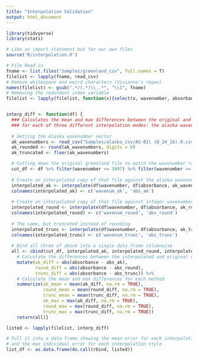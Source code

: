 ```yaml
---
title: "Interpolation Validation"
output: html_document
---
```


```r
library(tidvyerse)
library(stats)

# Like an import statement but for our own files
source('R/interpolation.R')
```

```r
# File Read-in
fname <- list.files("Samples/greenland_csv", full.names = T)
filelist <- lapply(fname, read_csv)
# Remove whitespace and weird characters (Vivianne's regex)
names(filelist) <- gsub(".*/(.*)\\..*", "\\1", fname)
# Removing the redundant index variable
filelist <- lapply(filelist, function(x){select(x, wavenumber, absorbance)})


interp_diff <- function(df) {
  ### Calculates the mean and max differences between the original and interpolated data
  ### for each of three different interpolation modes: the alaska wavenumbers, rounding, and truncating. 
  
  # Getting the Alaska wavenumber vector
  ak_wavenumbers <- read_csv("Samples/alaska_csv/AS-01\ (8_24_16).0.csv")$wavenumber
  ak_rounded <- round(ak_wavenumbers, digits = 0)
  ak_truncated <- floor(ak_wavenumbers)

  # Cutting down the original greenland file to match the wavenumber range
  cut_df <- df %>% filter(wavenumber <= 3997) %>% filter(wavenumber >= 368.3)
  
  # Create an interpolated copy of that file against the alaska wavenumbers, and rename it
  interpolated_ak <- interpolate(df$wavenumber, df$absorbance, ak_wavenumbers)
  colnames(interpolated_ak) <- c('wavenum_ak', 'abs_ak')
  
  # Create an interpolated copy of that file against integer wavenumbers and rename
  interpolated_round <- interpolate(df$wavenumber, df$absorbance, ak_rounded)
  colnames(interpolated_round) <- c('wavenum_round', 'abs_round')
  
  # The same, but truncated instead of rounding
  interpolated_trunc <- interpolate(df$wavenumber, df$absorbance, ak_truncated)
  colnames(interpolated_trunc) <- c('wavenum_trunc', 'abs_trunc')
  
  # Bind all three of above into a single data frame columnwise
  all <- cbind(cut_df, interpolated_ak, interpolated_round, interpolated_trunc) %>%
    # Calculate the differences between the interpolated and original values
    mutate(ak_diff = abs(absorbance - abs_ak), 
           round_diff = abs(absorbance - abs_round), 
           trunc_diff = abs(absorbance - abs_trunc)) %>% 
    # Calculate the mean and max differences for each method
    summarize(ak_mean = mean(ak_diff, na.rm = TRUE), 
              round_mean = mean(round_diff, na.rm = TRUE),
              trunc_mean = mean(trunc_diff, na.rm = TRUE),
              ak_max = max(ak_diff, na.rm = TRUE), 
              round_max = max(round_diff, na.rm = TRUE), 
              trunc_max = max(trunc_diff, na.rm = TRUE))
    return(all)}


```

```r
listed <- lapply(filelist, interp_diff)

# Pull it into a data frame showing the mean error for each interpolation style
# and the max individual error for each interpolation style
list_df <- as.data.frame(do.call(rbind, listed))
```
